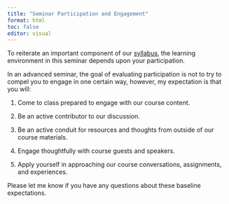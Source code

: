 ```yaml
---
title: "Seminar Participation and Engagement"
format: html
toc: false
editor: visual
---
```


To reiterate an important component of our [syllabus](../syllabus/index.qmd), the learning environment in this seminar depends upon your participation.

In an advanced seminar, the goal of evaluating participation is not to try to compel you to engage in one certain way, however, my expectation is that you will:

1.  Come to class prepared to engage with our course content.

2.  Be an active contributor to our discussion.

3.  Be an active conduit for resources and thoughts from outside of our course materials.

4.  Engage thoughtfully with course guests and speakers.

5.  Apply yourself in approaching our course conversations, assignments, and experiences.

Please let me know if you have any questions about these baseline expectations.
